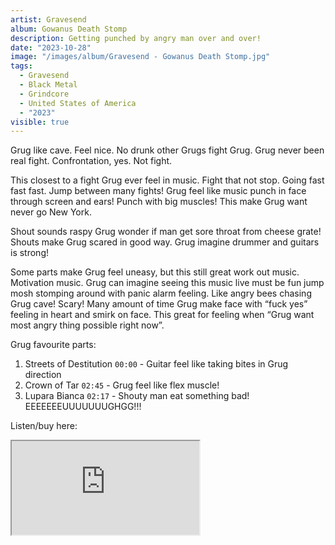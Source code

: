```yaml
---
artist: Gravesend
album: Gowanus Death Stomp
description: Getting punched by angry man over and over!
date: "2023-10-28"
image: "/images/album/Gravesend - Gowanus Death Stomp.jpg"
tags:
  - Gravesend
  - Black Metal
  - Grindcore
  - United States of America
  - "2023"
visible: true
---
```


Grug like cave. Feel nice. No drunk other Grugs fight Grug. Grug never been real fight. Confrontation, yes. Not fight.

This closest to a fight Grug ever feel in music. Fight that not stop. Going fast fast fast. Jump between many fights! Grug feel like music punch in face through screen and ears! Punch with big muscles! This make Grug want never go New York.

Shout sounds raspy Grug wonder if man get sore throat from cheese grate! Shouts make Grug scared in good way. Grug imagine drummer and guitars is strong!

Some parts make Grug feel uneasy, but this still great work out music. Motivation music. Grug can imagine seeing this music live must be fun jump mosh stomping around with panic alarm feeling. Like angry bees chasing Grug cave! Scary! Many amount of time Grug make face with “fuck yes” feeling in heart and smirk on face. This great for feeling when “Grug want most angry thing possible right now”.

Grug favourite parts:

1. Streets of Destitution `00:00` - Guitar feel like taking bites in Grug direction
2. Crown of Tar `02:45` - Grug feel like flex muscle!
3. Lupara Bianca `02:17` - Shouty man eat something bad! EEEEEEEUUUUUUUGHGG!!!

Listen/buy here:

<iframe
  style={{ border: "0", width: "350px", height: "760px" }}
  src="https://bandcamp.com/EmbeddedPlayer/album=1407075642/size=large/bgcol=333333/linkcol=ffffff/transparent=true/"
  seamless>
  <a href="https://listen.20buckspin.com/album/gowanus-death-stomp">
    Gowanus Death Stomp by Gravesend
  </a>
</iframe>
